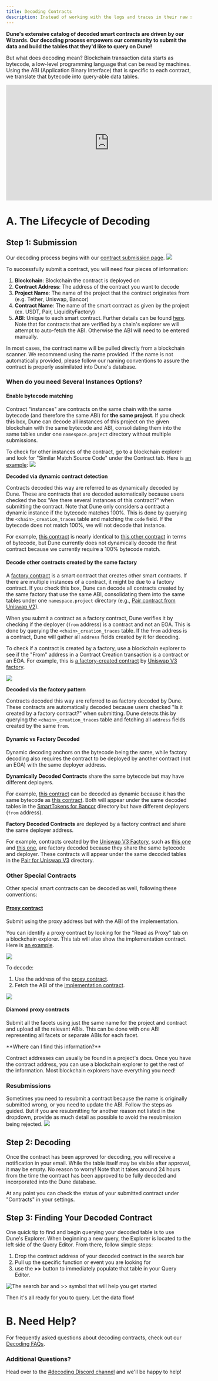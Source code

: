 ```yaml
---
title: Decoding Contracts
description: Instead of working with the logs and traces in their raw states, on Dune we decode smart contract activity into nice human-readable tables.
---
```


**Dune's extensive catalog of decoded smart contracts are driven by our Wizards. Our decoding process empowers our community to submit the data and build the tables that they'd like to query on Dune!**

But what does decoding mean? Blockchain transaction data starts as bytecode, a low-level programming language that can be read by machines. Using the ABI (Application Binary Interface) that is specific to each contract, we translate that bytecode into query-able data tables.

<CardGroup cols={1}>
  <Card
    title="Explore decoded data"
    icon="table"
    iconType="duotone"
    href="/data-catalog/evm/ethereum/decoded/overview"
  />

</CardGroup>

<iframe
  width="560"
  height="315"
  src="https://www.youtube.com/embed/s3eKEeu9At8?si=xPfgjKSZl2U54fuM"
  title="YouTube video player"
  frameborder="0"
  allow="accelerometer; autoplay; clipboard-write; encrypted-media; gyroscope; picture-in-picture; web-share"
  referrerpolicy="strict-origin-when-cross-origin"
  allowfullscreen
></iframe>

# A. The Lifecycle of Decoding

## Step 1: Submission

Our decoding process begins with our [contract submission page](https://dune.com/contracts/new).
![](/web-app/images/decoding-contracts/submit-contract-03202025.png)

To successfully submit a contract, you will need four pieces of information:

1. **Blockchain**: Blockchain the contract is deployed on
2. **Contract Address**: The address of the contract you want to decode
3. **Project Name**: The name of the project that the contract originates from (e.g. Tether, Uniswap, Bancor)
4. **Contract Name**: The name of the smart contract as given by the project (ex. USDT, Pair, LiquidityFactory)
5. **ABI**: Unique to each smart contract. Further details can be found [here](https://docs.soliditylang.org/en/latest/abi-spec.html). Note that for contracts that are verified by a chain's explorer we will attempt to auto-fetch the ABI. Otherwise the ABI will need to be entered manually.

In most cases, the contract name will be pulled directly from a blockchain scanner. We recommend using the name provided. If the name is not automatically provided, please follow our naming conventions to assure the contract is properly assimilated into Dune's database.

### When do you need Several Instances Options?

#### Enable bytecode matching

Contract "instances" are contracts on the same chain with the same bytecode (and therefore the same ABI) for **the same project**. If you check this box, Dune can decode all instances of this project on the given blockchain with the same bytecode and ABI, consolidating them into the same tables under one `namespace.project` directory without multiple submissions.

To check for other instances of the contract, go to a blockchain explorer and look for "Similar Match Source Code" under the Contract tab. Here is [an example](https://etherscan.io/address/0x58a70c59cb1f0e30c3d7ad84b96170221cbf322f#code):
![](/web-app/images/decoding-contracts/similar-match-source-code.png)

**Decoded via dynamic contract detection**

Contracts decoded this way are referred to as dynamically decoded by Dune. These are contracts that are decoded automatically because users checked the box "Are there several instances of this contract?" when submitting the contract. Note that Dune only considers a contract a dynamic instance if the bytecode matches 100%. This is done by querying the `<chain>_creation_traces` table and matching the `code` field. If the bytecode does not match 100%, we will not decode that instance.

For example, [this contract](https://arbiscan.io/address/0x999946a4f40fd2c82d66a68edfefa8430f206c9c#code) is nearly identical to [this other contract](https://arbiscan.io/address/0x692e92da68f9b8445a167b985ee0cb38c3bbe594#code) in terms of bytecode, but Dune currently does not dynamically decode the first contract because we currently require a 100% bytecode match.

#### Decode other contracts created by the same factory

A [factory contract](https://betterprogramming.pub/learn-solidity-the-factory-pattern-75d11c3e7d29) is a smart contract that creates other smart contracts. If there are multiple instances of a contract, it might be due to a factory contract. If you check this box, Dune can decode all contracts created by the same factory that use the same ABI, consolidating them into the same tables under one `namespace.project` directory (e.g., [Pair contract from Uniswap V2](https://dune.com/queries?category=decoded_project&blockchain=ethereum&namespace=uniswap_v2&contract=Pair&blockchains=ethereum)).

When you submit a contract as a factory contract, Dune verifies it by checking if the deployer (`from` address) is a contract and not an EOA. This is done by querying the `<chain>_creation_traces` table. If the `from` address is a contract, Dune will gather all `address` fields created by it for decoding.

To check if a contract is created by a factory, use a blockchain explorer to see if the "From" address in a Contract Creation transaction is a contract or an EOA. For example, this is [a factory-created contract](https://etherscan.io/address/0x5d5ce36e0b328a48539b48d4f22c31f0fe3dc040#internaltx) by [Uniswap V3 factory](https://etherscan.io/address/0x1f98431c8ad98523631ae4a59f267346ea31f984).

![](/web-app/images/decoding-contracts/factory-created-contract.png)

**Decoded via the factory pattern**

Contracts decoded this way are referred to as factory decoded by Dune. These contracts are automatically decoded because users checked "Is it created by a factory contract?" when submitting. Dune detects this by querying the `<chain>_creation_traces` table and fetching all `address` fields created by the same `from`.

#### Dynamic vs Factory Decoded

Dynamic decoding anchors on the bytecode being the same, while factory decoding also requires the contract to be deployed by another contract (not an EOA) with the same deployer address.

**Dynamically Decoded Contracts** share the same bytecode but may have different deployers.

For example, [this contract](https://etherscan.io/address/0x58a70c59cb1f0e30c3d7ad84b96170221cbf322f) can be decoded as dynamic because it has the same bytecode as [this contract](https://etherscan.io/address/0x6d396aaff9f438e2f86979d8367cd9deb364b16f). Both will appear under the same decoded tables in the [SmartTokens for Bancor](https://dune.com/queries?category=decoded_project&blockchain=ethereum&namespace=bancor&contract=SmartToken&blockchains=ethereum) directory but have different deployers (`from` address).

**Factory Decoded Contracts** are deployed by a factory contract and share the same deployer address.

For example, contracts created by the [Uniswap V3 Factory](https://etherscan.io/address/0x1f98431c8ad98523631ae4a59f267346ea31f984), such as [this one](https://etherscan.io/address/0xb5925e4c1912e3999891f0e71bd3d9b5492d1486#internaltx) and [this one](https://etherscan.io/address/0x5d5ce36e0b328a48539b48d4f22c31f0fe3dc040#internaltx), are factory decoded because they share the same bytecode and deployer. These contracts will appear under the same decoded tables in the [Pair for Uniswap V3](https://dune.com/queries?category=decoded_project&blockchain=ethereum&namespace=uniswap_v3&contract=Pair&blockchains=ethereum) directory.

### Other Special Contracts

Other special smart contracts can be decoded as well, following these conventions:

#### [Proxy contract](https://info.etherscan.com/what-is-proxy-contract/)

Submit using the proxy address but with the ABI of the implementation.

You can identify a proxy contract by looking for the "Read as Proxy" tab on a blockchain explorer. This tab will also show the implementation contract. Here is [an example](https://arbiscan.io/address/0x90a664846960aafa2c164605aebb8e9ac338f9a0#readProxyContract).

![](/web-app/images/decoding-contracts/proxy-find-implementation.png)

To decode:

1. Use the address of the [proxy contract](https://arbiscan.io/address/0x90a664846960aafa2c164605aebb8e9ac338f9a0).
2. Fetch the ABI of the [implementation contract](https://arbiscan.io/address/0x90a664846960aafa2c164605aebb8e9ac338f9a0#readProxyContract).

![](/web-app/images/decoding-contracts/submit-proxy-03202025.png)

#### Diamond proxy contracts

Submit all the facets using just the same name for the project and contract and upload all the relevant ABIs. This can be done with one ABI representing all facets or separate ABIs for each facet.

<Note>
**Where can I find this information?**

Contract addresses can usually be found in a project's docs. Once you have the contract address, you can use a blockchain explorer to get the rest of the information. Most blockchain explorers have everything you need!

</Note>

### Resubmissions

Sometimes you need to resubmit a contract because the name is originally submitted wrong, or you need to update the ABI. Follow the steps as guided. But if you are resubmitting for another reason not listed in the dropdown, provide as much detail as possible to avoid the resubmission being rejected.
![](/web-app/images/decoding-contracts/resubmission-contract.png)

## Step 2: Decoding

Once the contract has been approved for decoding, you will receive a notification in your email. While the table itself may be visible after approval, it may be empty. No reason to worry! Note that it takes around 24 hours from the time the contract has been approved to be fully decoded and incorporated into the Dune database.

At any point you can check the status of your submitted contract under "Contracts" in your settings.

## Step 3: Finding Your Decoded Contract

One quick tip to find and begin querying your decoded table is to use Dune's Explorer. When beginning a new query, the Explorer is located to the left side of the Query Editor. From there, follow simple steps:

1. Drop the contract address of your decoded contract in the search bar
2. Pull up the specific function or event you are looking for
3. use the **>>** button to immediately populate that table in your Query Editor.

![The search bar and >> symbol that will help you get started](/web-app/images/decoding-contracts/3.png)

Then it's all ready for you to query. Let the data flow!

# B. Need Help?

For frequently asked questions about decoding contracts, check out our [Decoding FAQs](/web-app/decoding/faqs).

### Additional Questions?

Head over to the [#decoding Discord channel](https://discord.com/channels/757637422384283659/850326962152538122) and we'll be happy to help!
